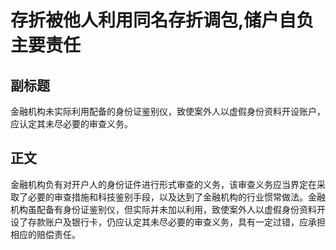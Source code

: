 # 存折被他人利用同名存折调包,储户自负主要责任
## 副标题
金融机构未实际利用配备的身份证鉴别仪，致使案外人以虚假身份资料开设账户，应认定其未尽必要的审查义务。
## 正文
金融机构负有对开户人的身份证件进行形式审查的义务，该审查义务应当界定在采取了必要的审查措施和科技鉴别手段，以及达到了金融机构的行业惯常做法。金融机构虽配备有身份证鉴别仪，但实际并未加以利用，致使案外人以虚假身份资料开设了存款账户及银行卡，仍应认定其未尽必要的审查义务，具有一定过错，应承担相应的赔偿责任。